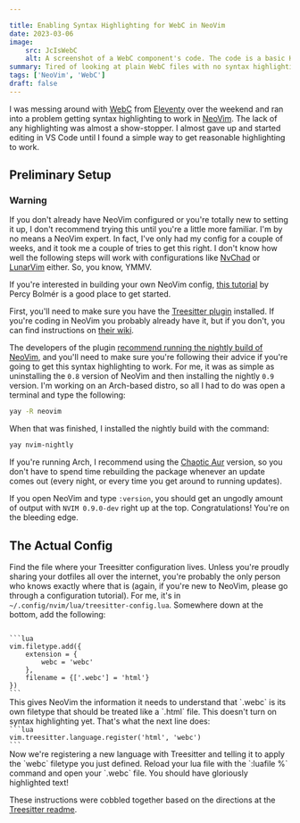 ```yaml
---

title: Enabling Syntax Highlighting for WebC in NeoVim
date: 2023-03-06
image:
    src: JcIsWebC
    alt: A screenshot of a WebC component's code. The code is a basic HTML header with a site brand link and a navigation menu with links to 'Home,' 'Blog,' and 'About' links. The HTML code is followed by a style tag that includes a special WebC directive - 'webc:keep' and within the style tag is included basic styling for the header. The text is highlighted in various colors of purple, green, orange, and white.
summary: Tired of looking at plain WebC files with no syntax highlighting in NeoVim. You don't have to do that anymore.
tags: ['NeoVim', 'WebC']
draft: false
---
```



I was messing around with [WebC](https://github.com/11ty/webc) from
[Eleventy](https://www.11ty.dev) over the weekend and ran into a problem getting
syntax highlighting to work in [NeoVim](https://neovim.io). The lack of any
highlighting was almost a show-stopper. I almost gave up and started editing in
VS Code until I found a simple way to get reasonable highlighting to work.


## Preliminary Setup

<Notice type="warning">

### Warning

If you don't already have NeoVim configured or you're totally new to setting it
up, I don't recommend trying this until you're a little more familiar. I'm by no
means a NeoVim expert. In fact, I've only had my config for a couple of weeks,
and it took me a couple of tries to get this right. I don't know how well the
following steps will work with configurations like [NvChad](https://nvchad.com/)
or [LunarVim](https://www.lunarvim.org/) either. So, you know, YMMV.

If you're interested in building your own NeoVim config,
[this tutorial](https://programmingpercy.tech/blog/learn-how-to-use-neovim-as-ide/)
by Percy Bolmér is a good place to get started.

</Notice>

First, you'll need to make sure you have the
[Treesitter plugin](https://github.com/nvim-treesitter/nvim-treesitter)
installed. If you're coding in NeoVim you probably already have it, but if you
don't, you can find instructions on
[their wiki](https://github.com/nvim-treesitter/nvim-treesitter/wiki/Installation).

The developers of the plugin
[recommend running the nightly build of NeoVim](https://github.com/nvim-treesitter/nvim-treesitter#requirements),
and you'll need to make sure you're following their advice if you're going to
get this syntax highlighting to work. For me, it was as simple as uninstalling
the `0.8` version of NeoVim and then installing the nightly `0.9` version. I'm
working on an Arch-based distro, so all I had to do was open a terminal and type
the following:

```bash
yay -R neovim
```

When that was finished, I installed the nightly build with the command:

```bash
yay nvim-nightly
```

If you're running Arch, I recommend using the
[Chaotic Aur](https://aur.chaotic.cx/) version, so you don't have to spend time
rebuilding the package whenever an update comes out (every night, or every time
you get around to running updates).

If you open NeoVim and type `:version`, you should get an ungodly amount of
output with `NVIM 0.9.0-dev` right up at the top. Congratulations! You're on the
bleeding edge.

## The Actual Config

Find the file where your Treesitter configuration lives. Unless you're proudly
sharing your dotfiles all over the internet, you're probably the only person who
knows exactly where that is (again, if you're new to NeoVim, please go through a
configuration tutorial). For me, it's in
`~/.config/nvim/lua/treesitter-config.lua`. Somewhere down at the bottom, add
the following:

<Code fileName="treesitter-config.lua" lineNumber={1}>
```lua
vim.filetype.add({
    extension = {
        webc = 'webc'
    },
    filename = {['.webc'] = 'html'}
})
```
</Code>
This gives NeoVim the information it needs to understand that `.webc` is its own
filetype that should be treated like a `.html` file. This doesn't turn on syntax
highlighting yet. That's what the next line does:

<Code fileName="treesitter-config.lua" lineNumber="7">
```lua
vim.treesitter.language.register('html', 'webc')
```
</Code>
Now we're registering a new language with Treesitter and telling it to apply the
`webc` filetype you just defined. Reload your lua file with the `:luafile %`
command and open your `.webc` file. You should have gloriously highlighted text!

These instructions were cobbled together based on the directions at the
[Treesitter readme](https://github.com/nvim-treesitter/nvim-treesitter#requirements).
